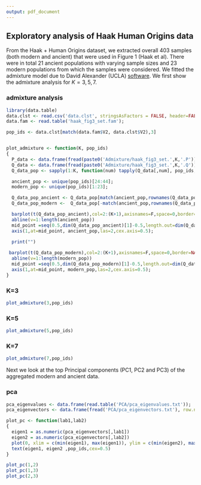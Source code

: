 ```yaml
---
output: pdf_document
---
```


## Exploratory analysis of Haak Human Origins data 

From the Haak + Human Origins dataset, we extracted overall 403 samples (both modern and ancient)
 that were used in Figure 1 (Haak et al). There were in total 21 ancient populations with varying sample sizes and 23 modern populations from which the samples were considered. We fitted the admixture model due to David Alexander (UCLA) [software](https://www.genetics.ucla.edu/software/admixture/). We first show the admixture analysis for $K=3,5,7$. 
 
### admixture analysis 

```r
library(data.table)
data.clst <- read.csv('data.clst', stringsAsFactors = FALSE, header=FALSE, sep = "\t");
data.fam <- read.table('haak_fig3_set.fam');

pop_ids <- data.clst[match(data.fam$V2, data.clst$V2),3]


plot_admixture <- function(K, pop_ids)
{
  P_data <- data.frame(fread(paste0('Admixture/haak_fig3_set.',K,'.P')));
  Q_data <- data.frame(fread(paste0('Admixture/haak_fig3_set.',K,'.Q')))
  Q_data_pop <- sapply(1:K, function(num) tapply(Q_data[,num], pop_ids,mean));

  ancient_pop <- unique(pop_ids)[24:44];
  modern_pop <- unique(pop_ids)[1:23];

  Q_data_pop_ancient <- Q_data_pop[match(ancient_pop,rownames(Q_data_pop)),];
  Q_data_pop_modern <-  Q_data_pop[-match(ancient_pop,rownames(Q_data_pop)),];

  barplot(t(Q_data_pop_ancient),col=2:(K+1),axisnames=F,space=0,border=NA,main=paste("Ancient data: No. of clusters=",K),las=1,ylim=c(0,1),cex.axis=0.5,cex.main=1.4);
  abline(v=1:length(ancient_pop))
  mid_point =seq(0.5,dim(Q_data_pop_ancient)[1]-0.5,length.out=dim(Q_data_pop_ancient)[1]);
  axis(1,at=mid_point, ancient_pop,las=2,cex.axis=0.5);

  print("")
  
 barplot(t(Q_data_pop_modern),col=2:(K+1),axisnames=F,space=0,border=NA,main=paste("Modern data: No. of clusters=",K),las=1,ylim=c(0,1),cex.axis=0.5,cex.main=1.4);
  abline(v=1:length(modern_pop))
  mid_point =seq(0.5,dim(Q_data_pop_modern)[1]-0.5,length.out=dim(Q_data_pop_modern)[1]);
  axis(1,at=mid_point, modern_pop,las=2,cex.axis=0.5);
}
```

### K=3 

```r
plot_admixture(3,pop_ids)
```

### K=5

```r
plot_admixture(5,pop_ids)
```

### K=7 

```r
plot_admixture(7,pop_ids)
```

Next we look at the top Principal components (PC1, PC2 and PC3) of the aggregated modern and ancient data.

### pca

```r

pca_eigenvalues <- data.frame(read.table('PCA/pca_eigenvalues.txt'));
pca_eigenvectors <- data.frame(fread('PCA/pca_eigenvectors.txt'), row.names=TRUE);

plot_pc <- function(lab1,lab2)
{
  eigen1 = as.numeric(pca_eigenvectors[,lab1])
  eigen2 = as.numeric(pca_eigenvectors[,lab2])
  plot(0, xlim = c(min(eigen1), max(eigen1)), ylim = c(min(eigen2), max(eigen2)),xlab=paste0("PC   ",lab1),ylab=paste0("PC ",lab2));
  text(eigen1, eigen2 ,pop_ids,cex=0.5)
}

plot_pc(1,2)
plot_pc(1,3)
plot_pc(2,3)


```

